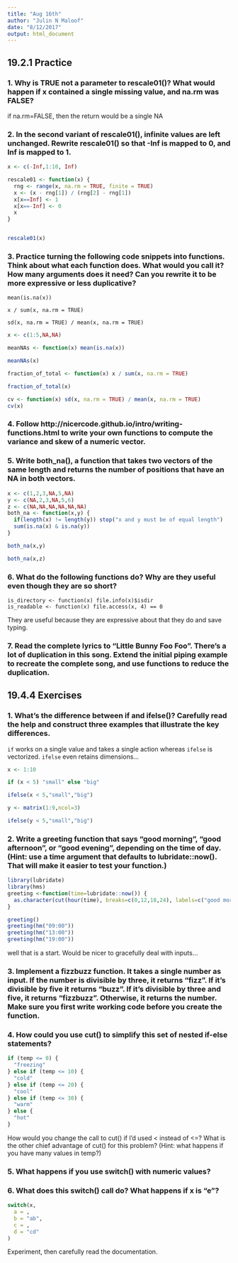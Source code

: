 ```yaml
---
title: "Aug 16th"
author: "Julin N Maloof"
date: "8/12/2017"
output: html_document
---
```


## 19.2.1 Practice

### 1. Why is TRUE not a parameter to rescale01()? What would happen if x contained a single missing value, and na.rm was FALSE?

if na.rm=FALSE, then the return would be a single NA

### 2. In the second variant of rescale01(), infinite values are left unchanged. Rewrite rescale01() so that -Inf is mapped to 0, and Inf is mapped to 1.

```r
x <- c(-Inf,1:10, Inf)

rescale01 <- function(x) {
  rng <- range(x, na.rm = TRUE, finite = TRUE)
  x <- (x - rng[1]) / (rng[2] - rng[1])
  x[x==Inf] <- 1
  x[x==-Inf] <- 0
  x
}


rescale01(x)
```


### 3. Practice turning the following code snippets into functions. Think about what each function does. What would you call it? How many arguments does it need? Can you rewrite it to be more expressive or less duplicative?

```
mean(is.na(x))

x / sum(x, na.rm = TRUE)

sd(x, na.rm = TRUE) / mean(x, na.rm = TRUE)
```

```r
x <- c(1:5,NA,NA)

meanNAs <- function(x) mean(is.na(x))

meanNAs(x)
```

```r
fraction_of_total <- function(x) x / sum(x, na.rm = TRUE)

fraction_of_total(x)
```

```r
cv <- function(x) sd(x, na.rm = TRUE) / mean(x, na.rm = TRUE)
cv(x)
```


### 4. Follow http://nicercode.github.io/intro/writing-functions.html to write your own functions to compute the variance and skew of a numeric vector.



### 5. Write both_na(), a function that takes two vectors of the same length and returns the number of positions that have an NA in both vectors.

```r
x <- c(1,2,3,NA,5,NA)
y <- c(NA,2,3,NA,5,6)
z <- c(NA,NA,NA,NA,NA,NA)
both_na <- function(x,y) {
  if(length(x) != length(y)) stop("x and y must be of equal length")
  sum(is.na(x) & is.na(y))
}

both_na(x,y)

both_na(x,z)
```


### 6. What do the following functions do? Why are they useful even though they are so short?

```
is_directory <- function(x) file.info(x)$isdir
is_readable <- function(x) file.access(x, 4) == 0
```

They are useful because they are expressive about that they do and save typing.

### 7. Read the complete lyrics to “Little Bunny Foo Foo”. There’s a lot of duplication in this song. Extend the initial piping example to recreate the complete song, and use functions to reduce the duplication.

## 19.4.4 Exercises

### 1. What’s the difference between if and ifelse()? Carefully read the help and construct three examples that illustrate the key differences.

`if` works on a single value and takes a single action whereas `ifelse` is vectorized.  `ifelse` even retains dimensions...

```r
x <- 1:10

if (x < 5) "small" else "big"

ifelse(x < 5,"small","big")

y <- matrix(1:9,ncol=3)

ifelse(y < 5,"small","big")


```




### 2. Write a greeting function that says “good morning”, “good afternoon”, or “good evening”, depending on the time of day. (Hint: use a time argument that defaults to lubridate::now(). That will make it easier to test your function.)

```r
library(lubridate)
library(hms)
greeting <-function(time=lubridate::now()) {
  as.character(cut(hour(time), breaks=c(0,12,18,24), labels=c("good morning","good afternoon", "good evening")))
}

greeting()
greeting(hm("09:00"))
greeting(hm("13:00"))
greeting(hm("19:00"))
```

well that is a start.  Would be nicer to gracefully deal with inputs...

### 3. Implement a fizzbuzz function. It takes a single number as input. If the number is divisible by three, it returns “fizz”. If it’s divisible by five it returns “buzz”. If it’s divisible by three and five, it returns “fizzbuzz”. Otherwise, it returns the number. Make sure you first write working code before you create the function.

### 4. How could you use cut() to simplify this set of nested if-else statements?

```r
if (temp <= 0) {
  "freezing"
} else if (temp <= 10) {
  "cold"
} else if (temp <= 20) {
  "cool"
} else if (temp <= 30) {
  "warm"
} else {
  "hot"
}
```

How would you change the call to cut() if I’d used < instead of <=? What is the other chief advantage of cut() for this problem? (Hint: what happens if you have many values in temp?)

### 5. What happens if you use switch() with numeric values?

### 6. What does this switch() call do? What happens if x is “e”?

```r
switch(x, 
  a = ,
  b = "ab",
  c = ,
  d = "cd"
)
```
Experiment, then carefully read the documentation.

